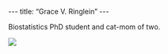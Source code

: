 \-\--
title: "Grace V. Ringlein"
\-\--

Biostatistics PhD student and cat-mom of two.

![](IMG_5904 2.jpg)
